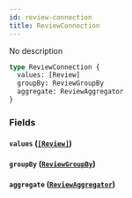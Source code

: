```yaml
---
id: review-connection
title: ReviewConnection
---
```


No description

```graphql
type ReviewConnection {
  values: [Review]
  groupBy: ReviewGroupBy
  aggregate: ReviewAggregator
}
```

### Fields

#### `values` ([`[Review]`](/v1/objects/review))

#### `groupBy` ([`ReviewGroupBy`](/v1/objects/review-group-by))

#### `aggregate` ([`ReviewAggregator`](/v1/objects/review-aggregator))
